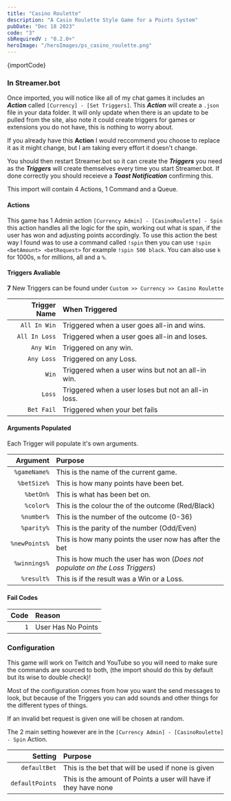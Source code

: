 ```yaml
---
title: "Casino Roulette"
description: "A Casio Roulette Style Game for a Points System"
pubDate: "Dec 18 2023"
code: "3"
sbRequiredV : "0.2.0+"
heroImage: "/heroImages/ps_casino_roulette.png"
---
```



<CopyButton>
{importCode}
</CopyButton>

### In Streamer.bot 

Once imported, you will notice like all of my chat games it includes an ***Action*** called `[Currency] - [Set Triggers]`. This ***Action*** will create a `.json` file in your data folder. It will only update when there is an update to be pulled from the site, also note it could create triggers for games or extensions you do not have, this is nothing to worry about.

If you already have this **Action** I would reccommend you choose to replace it as it might change, but I am taking every effort it doesn't change. 

You should then restart Streamer.bot so it can create the ***Triggers*** you need as the ***Triggers*** will create themselves every time you start Streamer.bot. If done correctly you should receieve a ***Toast Notification*** confirming this. 

This import will contain 4 Actions, 1 Command and a Queue.

#### Actions

This game has 1 Admin action `[Currency Admin] - [CasinoRoulette] - Spin` this action handles all the logic for the spin, working out what is span, if the user has won and adjusting points accordingly. To use this action the best way I found was to use a command called `!spin` then you can use `!spin <betAmount> <betRequest>` for example `!spin 500 black`. You can also use `k` for 1000s, `m` for millions, all and a `%`. 

#### Triggers Avaliable

**7** New Triggers can be found under `Custom >> Currency >> Casino Roulette`

|Trigger Name|When Triggered|
|---:|:---| 
|`All In Win`| Triggered when a user goes all-in and wins.|
|`All In Loss`| Triggered when a user goes all-in and loses.|
|`Any Win`|Triggered on any win.|
|`Any Loss`|Triggered on any Loss.|
|`Win`|Triggered when a user wins but not an all-in win.|
|`Loss`|Triggered when a user loses but not an all-in loss.|
|`Bet Fail`|Triggered when your bet fails|

#### Arguments Populated

Each Trigger will populate it's own arguments.

|Argument|Purpose|
|---:|:---| 
|`%gameName%`|This is the name of the current game.|
|`%betSize%`|This is how many points have been bet.| 
|`%betOn%`|This is what has been bet on.|
|`%color%`|This is the colour the of the outcome (Red/Black)|
|`%number%`|This is the number of the outcome (0-36)|
|`%parity%`|This is the parity of the number (Odd/Even)|
|`%newPoints%`|This is how many points the user now has after the bet|
|`%winnings%`|This is how much the user has won (*Does not populate on the Loss Triggers*)|
|`%result%`|This is if the result was a Win or a Loss.|

#### Fail Codes
|Code|Reason|
|---:|:---| 
|`1`|User Has No Points|

### Configuration

This game will work on Twitch and YouTube so you will need to make sure the commands are sourced to both, (the import should do this by default but its wise to double check)! 

Most of the configuration comes from how you want the send messages to look, but because of the Triggers you can add sounds and other things for the different types of things.

If an invalid bet request is given one will be chosen at random.

The 2 main setting however are in the `[Currency Admin] - [CasinoRoulette] - Spin` Action.

|Setting|Purpose|
|---:|:---|
|`defaultBet`|This is the bet that will be used if none is given|
|`defaultPoints`|This is the amount of Points a user will have if they have none|

